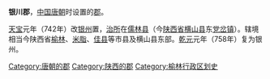 {{otheruses|other=朝鲜民主主义人民共和国的银川郡|銀泉郡}}
'''银川郡'''，[[中国|中国]][[唐朝|唐朝]]时设置的[[郡|郡]]。

[[天宝_(唐朝)|天宝]]元年（742年）改[[银州_(北周)|银州]]置，[[治所|治所]]在[[儒林县|儒林县]]（今[[陕西省|陕西省]][[横山县|横山县]]东[[党岔镇|党岔镇]]）。辖境相当今陕西省[[榆林市|榆林]]、[[米脂县|米脂]]、[[佳县|佳县]]等市县及横山县东部。[[乾元_(唐朝)|乾元]]元年（758年）复为银州。 

{{唐朝行政区划小作品}}
{{DEFAULTSORT:Y}}
[[Category:唐朝的郡|Category:唐朝的郡]]
[[Category:陕西的郡|Category:陕西的郡]] 
[[Category:榆林行政区划史|Category:榆林行政区划史]]